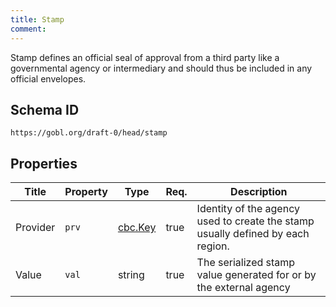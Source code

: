 ```yaml
---
title: Stamp
comment: 
---
```


Stamp defines an official seal of approval from a third party like a governmental agency or intermediary and should thus be included in any official envelopes.

## Schema ID

`https://gobl.org/draft-0/head/stamp`

## Properties

| Title    | Property | Type                        | Req. | Description                                                                     |
|----------|----------|-----------------------------|------|---------------------------------------------------------------------------------|
| Provider | `prv`    | [cbc.Key](/draft-0/cbc/key) | true | Identity of the agency used to create the stamp usually defined by each region. |
| Value    | `val`    | string                      | true | The serialized stamp value generated for or by the external agency              |

